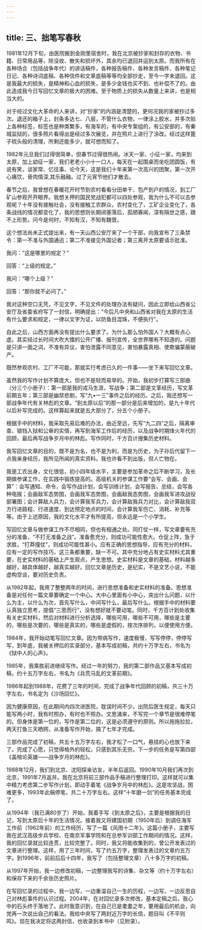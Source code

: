 ```yaml
---
---
---
```

title: 三、拙笔写春秋
---




1981年12月下旬，由医院搬到金刚里宿舍时，我在北京被抄家和封存的衣物、书籍、日常用品等，除没收、散失和损坏外，其余均已退回并运到太原。而我所有在各种场合（包括战争年代）的讲话稿件，各种报告稿件、各种发言稿件、各种笔记日记、各种诗词底稿、各种信件和文章底稿等等均全部抄走，至今一字未退回。这是我最大的损失，是精神和心血的损失，是多少金钱也买不到、也补偿不了的。由此造成我今日写回忆文章的极大的困难。至于物质上的损失从数量上来讲，也是相当大的。

对于经过文化大革命的人来讲，对“抄家”的内涵是清楚的，更何况我的家被抄过多次。退还的箱子上，封条多达七、八层，不管什么衣物，一律涂上胶水，并多次贴上各种标签，标签也是种类繁多，有海军的，有中央专案组的，有公安部的，有秦城监狱的，很多照片看得出是经过多次展览，并在照片上进行了涂改。经过这样篦子梳头般的清理，所剩还能多少，就可想而知了。

1982年元旦我们过得很简单，但春节过得很热闹。冰天一家、小征一家，均来到太原，加上幼征一家，我们老老小小十一口人，每天在一起围桌而坐吃团圆饭，有说有笑，谈家常、忆往事、论今天，这是我们十年来第一次高兴的团聚，第一次开心痛饮，骨肉情深,其乐融融。过了元宵节他们才散去。

春节之后，我曾想在春暖花开时节到农村看看分田单干、包产到户的情况，到工厂矿山参观开开眼界。我想关押的国民党战犯都可以四处参观，我为什么不可以去参观呢？十年没有接触社会，没有接触工农群众，农村变化了，工矿企业变化了，各条战线的情况都变化了，我的思想则长期闭塞落后，孤陋寡闻，深有隔世之感，跟不上形势。问今是何时，不知有汉，不知有魏晋。

这个想法尚未正式提出来，有一天山西公安厅来了一个干部，向我宣布了三条禁令：第一不准与外国通迅；第二不准接见外国记者；第三离开太原要请示批准。

我问：“这是哪里的规定？”

回答：“上级的规定。”

我问：“哪个上级？”

回答：“那你就不必问了。”

我对这种空口无凭，不见文字，不见文件的处理办法有疑问，因此立即给山西省公安厅及省委省府写了一封信，明确提出：“今后凡中央和山西省对我在太原的生活有什么要求和规定，一律以文字为证，以防鱼目混珠，不便执行”。

自此之后，山西方面再没有提出什么要求了。为什么那么怕外国人？大概有点心虚。其实经过长时间大吹大擂的公开广播、报刊宣传，全世界哪有不知道的。问题是只讲一面之词，不准有异议，害怕泄露不同意见，害怕暴露真相、使欺骗蒙蔽破产。

既然参观农村、工厂不可能，那就实行考虑已久的一件事——坐下来写回忆文章。

虽然我的写作计划不算庞大，但也不是轻而易举的。开始，我初步打算写三部曲（分三个小册子）：第一部是我的戎马生涯，写战争；第二部是文革经历，写文革前期五年；第三部是幽禁悲剧，写“九•一三”事件之后的经历。之后，我还想写一部战争年代有关林彪的文章。“到太原以后”的那一部分是后来增加的，是九十年代以后补写完成的。这样算起来就是五大部分了，分五个小册子。

根据手中的材料，我采取先易后难的办法，由近至远，先写“九二四”之后，隔离审查、锒铛入狱和公审的实情，再写到海军工作后的经历，以及战争时期烽火年代的回顾，最后再写战争岁月中的林彪。写作同时，千方百计搜集历史材料。

我写回忆文章的目的，既不是为名，也不是为利，而是为历史，为子孙后代留下一点我亲身经历，我所见所闻的真实资料。我也许看不到出版，但人亡物在。

我是工农出身，文化很低，初小四年级水平，主要是参加革命之后不断学习，及长期做参谋工作，在实践中锻炼提高的。高级机关的参谋工作要“会写、会画、会算”：会写通知、命令，会写作战计划，会写训练计划，会写报告、总结，会写各种电报；会画敌军态势图，会画我军态势图，会画敌我态势图，会画我军进攻战役部署图；会计算敌人兵力，会计算我军兵力，会计算敌我兵力对比，会计算敌我双方行进路程、行进速度、到达预定地点的时间，会计算我军伤亡、消耗、补充等等。由于上述原因，我的文化水平才有所提高，但永远是一个小学生。

写回忆文章与做参谋工作不尽相同，但也有相通之处。同打仗一样，写文章要有充分的准备，“不打无准备之战”。准备愈充分，则成功可能性愈大。仓促上阵，急于求胜，“打莽撞仗”，则成功可能性甚小。应有正确的思想指导，应有充分的材料，应有一定的写作技巧，这三条都重要，缺一不可。其中充分地占有史实材料尤其重要，在史实材料的基础上产生观点，产生思想。史实材料是文章的基础，材料越多越好，越具体越好，越真实越好。回忆文章是历史，是纪实，不是文艺小说，不能虚构空谈，要对历史负责。

从1982年起，我用了整整两年的时间，进行思想准备和史实材料的准备。思想准备是对任何一篇文章要确定一个中心。大中心里面有小中心，突出什么问题，以什么为主，以什么为次，首先写什么，中间写什么，最后写什么。根据手中的材料要认真独立思考，提倡“三思而行”，没有想好就不要动笔。同时，千方百计到处收集有关史实材料，然后对材料进行分析选择，哪些可用，哪些不可用，哪些是主要的，哪些是次要的，哪些是真实的，哪些是虚假的，按次序排列，以便使用方便。

1984年，我开始动笔写回忆文章。因为带病写作，速度极慢，写写停停，停停写写，到年底，我被关押后的实录部分，基本写成初稿，共约十万字左右，书名为《狱中人的心声》。

1985年，我乘胜前进继续写作。经过一年的努力，我的第二部作品又基本写成初稿，约十五万字左右，书名为《兵荒马乱的文革前期》。

1986年起到1988年，花费了三年的时间，完成了战争年代回顾的初稿，共三十万字左右，书名定为《沙场回忆》。

因为健康原因，在此期间内四次进医院，耽误时间不少。出院后医生规定，每天只能写两小时，我有时照办，有时也不照办。文思涌来，不写完一个章节是很难停笔的。但身体是第一位的，写作是第二位的，这是必须遵守的原则。所以拖拖拉拉，两天打鱼三天晒网，从准备写作开始，搞了七年才完成。

三部作品完成了初稿，共五十五万字左右，我才松了一口气，悬挂的心也放下来了。完成了心愿，只觉得格外的轻松，只感到其乐无穷。下一步的任务是写第四部《盖棺论英雄——战争岁月的林彪》。

1988年12月，我们到北京、沈阳探亲访友，半年后返回。1990年10月我们再次到北京，1991年7月返并。我在北京将前三部作品手稿进行整理打印。这样就可以集中精力考虑第二步写作计划，即动手着笔《战争岁月中的林彪》。这是攻坚战，困难更多，1993年此稿停笔，共二十万字左右。这样“十年磨一剑”的任务基本完成了。

从1994年（我已满80岁了）开始，我着手写《到太原之后》，主要是根据我的日记，写到太原后十年的生活情况。接着我又将建国初期（1950年后）到调任海军工作前（1962年前）的工作经历，写了一篇《风雨十二年》。这篇小册子，主要写我在武汉高级步兵学校、在南京军事学院和在总参军训部工作期间的情况。这样，我的回忆录就比较连贯，比较完整了。同时，我又将能收集到的，曾公开发表过的文章进行整理。这样，用了三年时间，写了约五万字，整理发表过的文章约五万字。到1996年，前前后后十四年，我写了（包括整理文章）八十多万字的初稿。

从1997年开始，我一边修改初稿，一边整理我写的诗集、杂文等（约十万字左右）和保存下来的千余张历史照片。

在写回忆录的过程中，我一边写，一边重温自己一生的历程，一边写，一边反思自己对林彪事件的认识过程。2004年，在对回忆录多次修改，基本定稿之后，我心中的石头终于落地了。此时我意识到，在自己已是耄耋之年，要用最后的机会，向党再一次说出自己的看法。我给中央写了两封近万字的长信，题目叫《不平则鸣》。现在我决定将这两封信，也收录到本书中（见附录）。